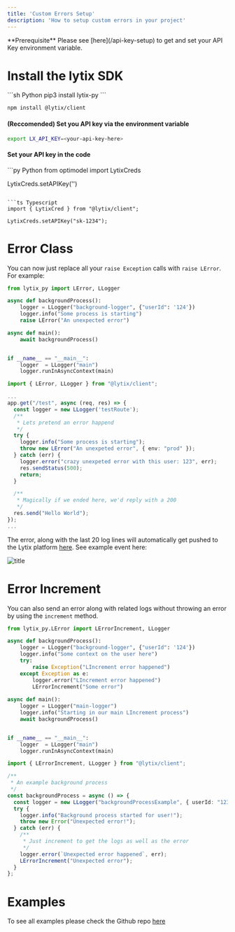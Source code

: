 ```yaml
---
title: 'Custom Errors Setup'
description: 'How to setup custom errors in your project'
---
```


<Info>
  **Prerequisite** Please see [here](/api-key-setup) to get and set your API Key
  environment variable.
</Info>

# Install the lytix SDK

<CodeGroup>
```sh Python
pip3 install lytix-py
```

```sh Typescript
npm install @lytix/client
```

</CodeGroup>

#### (Reccomended) Set you API key via the environment variable

```sh
export LX_API_KEY=<your-api-key-here>
```

#### Set your API key in the code

<CodeGroup>
```py Python
from optimodel import LytixCreds

LytixCreds.setAPIKey('<your-api-key-here>')
```

```ts Typescript
import { LytixCred } from "@lytix/client";

LytixCreds.setAPIKey("sk-1234");
```
</CodeGroup>

# Error Class

You can now just replace all your `raise Exception` calls with `raise LError`. For example: 

<CodeGroup>

```py Python
from lytix_py import LError, LLogger

async def backgroundProcess():
    logger = LLogger("background-logger", {"userId": '124'})
    logger.info("Some process is starting")
    raise LError("An unexpected error")

async def main(): 
    await backgroundProcess()


if __name__ == "__main__":
    logger  = LLogger("main")
    logger.runInAsyncContext(main)
```

```ts Typescript
import { LError, LLogger } from "@lytix/client";

...
app.get("/test", async (req, res) => {
  const logger = new LLogger('testRoute');
  /**
   * Lets pretend an error happend
   */
  try {
    logger.info("Some process is starting");
    throw new LError("An unexpeted error", { env: "prod" });
  } catch (err) {
    logger.error("crazy unexpeted error with this user: 123", err);
    res.sendStatus(500);
    return;
  }

  /**
   * Magically if we ended here, we'd reply with a 200
   */
  res.send("Hello World");
});
...
```
</CodeGroup>

The error, along with the last 20 log lines will automatically get pushed to the Lytix platform [here](https://lab.lytix.co/home/errors). See example event here:

![title](/images/customErrors/customErrorsExample.png)


# Error Increment

You can also send an error along with related logs without throwing an error by using the `increment` method. 

<CodeGroup>

```py Python
from lytix_py.LError import LErrorIncrement, LLogger

async def backgroundProcess():
    logger = LLogger("background-logger", {"userId": '124'})
    logger.info("Some context on the user here")
    try:
        raise Exception("LIncrement error happened")
    except Exception as e:
        logger.error("LIncrement error happened")
        LErrorIncrement("Some error")
                        
async def main(): 
    logger = LLogger("main-logger")
    logger.info("Starting in our main LIncrement process")
    await backgroundProcess()


if __name__ == "__main__":
    logger  = LLogger("main")
    logger.runInAsyncContext(main)
```
```ts Typescript
import { LErrorIncrement, LLogger } from "@lytix/client";

/**
 * An example background process
 */
const backgroundProcess = async () => {
  const logger = new LLogger("backgroundProcessExample", { userId: "123" });
  try {
    logger.info("Background process started for user!");
    throw new Error("Unexpected error!");
  } catch (err) {
    /**
     * Just increment to get the logs as well as the error
     */
    logger.error(`Unexpected error happened`, err);
    LErrorIncrement("Unexpected error");
  }
};
```

</CodeGroup>


# Examples

To see all examples please check the Github repo [here](https://github.com/Lytix-Labs/lytix-py/tree/master/example)

